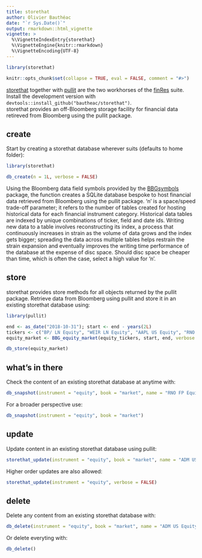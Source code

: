 ```yaml
---
title: storethat
author: Olivier Bauthéac
date: "`r Sys.Date()`"
output: rmarkdown::html_vignette
vignette: >
  %\VignetteIndexEntry{storethat}
  %\VignetteEngine{knitr::rmarkdown}
  %\VignetteEncoding{UTF-8}
---
```


```r
library(storethat)

knitr::opts_chunk$set(collapse = TRUE, eval = FALSE, comment = "#>")
```

[storethat](https://bautheac.github.io/storethat/) together with [pullit](https://bautheac.github.io/pullit/) are the two workhorses of the [finRes](https://bautheac.github.io/finRes/) suite. Install the development version with `devtools::install_github("bautheac/storethat")`.  
storethat provides an off-Bloomberg storage facility for financial data retireved from Bloomberg using the pullit package.


## create
Start by creating a storethat database wherever suits (defaults to home folder):
```r
library(storethat)

db_create(n = 1L, verbose = FALSE)
```

Using the Bloomberg data field symbols provided by the [BBGsymbols](https://bautheac.github.io/BBGsymbols/) package, the function creates a SQLite database bespoke to host financial data retrieved from Bloomberg using the pullit package. 'n' is a space/speed trade-off parameter; it refers to the number of tables created for hosting historical data for each financial instrument category. Historical data tables are indexed by unique combinations of ticker, field and date ids. Writing new data to a table involves reconstructing its index, a process that continuously increases in strain as the volume of data grows and the index gets bigger; spreading the data across multiple tables helps restrain the strain expansion and eventually improves the writing time performance of the database at the expense of disc space. Should disc space be cheaper than time, which is often the case, select a high value for 'n'.


## store
storethat provides store methods for all objects returned by the pullit package. Retrieve data from Bloomberg using pullit and store it in an existing storethat database using:
```r
library(pullit)

end <- as_date("2018-10-31"); start <- end - years(2L)
tickers <- c("BP/ LN Equity", "WEIR LN Equity", "AAPL US Equity", "RNO FP Equity")
equity_market <- BBG_equity_market(equity_tickers, start, end, verbose = FALSE)

db_store(equity_market)
```


## what's in there
Check the content of an existing storethat database at anytime with:
```r
db_snapshot(instrument = "equity", book = "market", name = "RNO FP Equity")
```
For a broader perspective use:
```r
db_snapshot(instrument = "equity", book = "market")
```


## update
Update content in an existing storethat database using pullit:
```r
storethat_update(instrument = "equity", book = "market", name = "ADM US Equity", verbose = FALSE)
```
Higher order updates are also allowed:
```r
storethat_update(instrument = "equity", verbose = FALSE)
```


## delete
Delete any content from an existing storethat database with:
```r
db_delete(instrument = "equity", book = "market", name = "ADM US Equity")
```
Or delete everyting with:
```r
db_delete()
```
